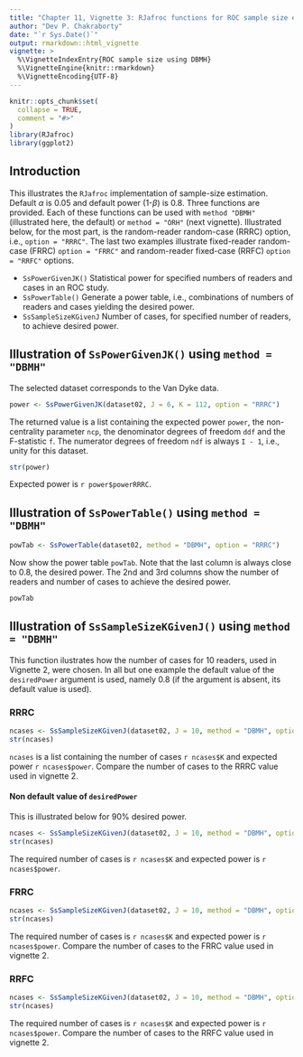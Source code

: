 ```yaml
---
title: "Chapter 11, Vignette 3: RJafroc functions for ROC sample size estimation using DBMH method"
author: "Dev P. Chakraborty"
date: "`r Sys.Date()`"
output: rmarkdown::html_vignette
vignette: >
  %\VignetteIndexEntry{ROC sample size using DBMH}
  %\VignetteEngine{knitr::rmarkdown}
  %\VignetteEncoding{UTF-8}
---
```


```r
knitr::opts_chunk$set(
  collapse = TRUE,
  comment = "#>"
)
library(RJafroc)
library(ggplot2)
```

## Introduction
This illustrates the `RJafroc` implementation of sample-size estimation. Default $\alpha$ is 0.05 and default power (1-$\beta$) is 0.8. Three functions are provided. Each of these functions can be used with `method "DBMH"` (illustrated here, the default) or `method = "ORH"` (next vignette). Illustrated below, for the most part, is the random-reader random-case (RRRC) option, i.e., `option = "RRRC"`. The last two examples illustrate fixed-reader random-case (FRRC) `option = "FRRC"` and random-reader fixed-case (RRFC) `option = "RRFC"` options.

* `SsPowerGivenJK()` 
    Statistical power for specified numbers of readers and cases in an ROC study.
* `SsPowerTable()` 
    Generate a power table, i.e., combinations of numbers of readers and cases yielding the desired power.
* `SsSampleSizeKGivenJ` 
    Number of cases, for specified number of readers, to achieve desired power.

## Illustration of `SsPowerGivenJK()` using `method = "DBMH"`

The selected dataset corresponds to the Van Dyke data.
```r
power <- SsPowerGivenJK(dataset02, J = 6, K = 112, option = "RRRC")
````

The returned value is a list containing the expected power `power`, the non-centrality parameter `ncp`, the denominator degrees of freedom `ddf` and the F-statistic `f`. The numerator degrees of freedom `ndf` is always `I - 1`, i.e., unity for this dataset.

```r
str(power)
````

Expected power is `r power$powerRRRC`.


## Illustration of `SsPowerTable()` using `method = "DBMH"`

```r
powTab <- SsPowerTable(dataset02, method = "DBMH", option = "RRRC")
````

Now show the power table `powTab`. Note that the last column is always close to 0.8, the desired power. The 2nd and 3rd columns show the number of readers and number of cases to achieve the desired power.

```r
powTab
````

## Illustration of `SsSampleSizeKGivenJ()` using `method = "DBMH"`

This function ilustrates how the number of cases for 10 readers, used in Vignette 2, were chosen. In all but one example the default value of the `desiredPower` argument is used, namely 0.8 (if the argument is absent, its default value is used).

### RRRC

```r
ncases <- SsSampleSizeKGivenJ(dataset02, J = 10, method = "DBMH", option = "RRRC")
str(ncases)
````

`ncases` is a list containing the number of cases `r ncases$K` and expected power `r ncases$power`. Compare the number of cases to the RRRC value used in vignette 2.

#### Non default value of `desiredPower`
This is illustrated below for 90% desired power.

```r
ncases <- SsSampleSizeKGivenJ(dataset02, J = 10, method = "DBMH", option = "RRRC", desiredPower = 0.9)
str(ncases)
````

The required number of cases is `r ncases$K` and expected power is `r ncases$power`. 

### FRRC

```r
ncases <- SsSampleSizeKGivenJ(dataset02, J = 10, method = "DBMH", option = "FRRC")
str(ncases)
````

The required number of cases is `r ncases$K` and expected power is `r ncases$power`. Compare the number of cases to the FRRC value used in vignette 2.

### RRFC

```r
ncases <- SsSampleSizeKGivenJ(dataset02, J = 10, method = "DBMH", option = "RRFC")
str(ncases)
````

The required number of cases is `r ncases$K` and expected power is `r ncases$power`. Compare the number of cases to the RRFC value used in vignette 2.


